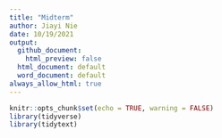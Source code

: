 ```yaml
---
title: "Midterm"
author: Jiayi Nie
date: 10/19/2021
output:
  github_document: 
    html_preview: false
  html_document: default
  word_document: default
always_allow_html: true
---
```


```r
knitr::opts_chunk$set(echo = TRUE, warning = FALSE)
library(tidyverse)
library(tidytext)
```

